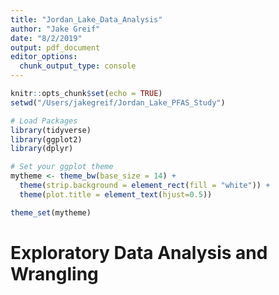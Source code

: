 ```yaml
---
title: "Jordan_Lake_Data_Analysis"
author: "Jake Greif"
date: "8/2/2019"
output: pdf_document
editor_options: 
  chunk_output_type: console
---
```


```r
knitr::opts_chunk$set(echo = TRUE)
setwd("/Users/jakegreif/Jordan_Lake_PFAS_Study")

# Load Packages
library(tidyverse)
library(ggplot2)
library(dplyr)

# Set your ggplot theme
mytheme <- theme_bw(base_size = 14) +
  theme(strip.background = element_rect(fill = "white")) +
  theme(plot.title = element_text(hjust=0.5))

theme_set(mytheme)
```

# Exploratory Data Analysis and Wrangling
```r

```

